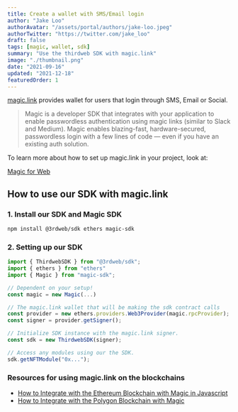 ```yaml
---
title: Create a wallet with SMS/Email login
author: "Jake Loo"
authorAvatar: "/assets/portal/authors/jake-loo.jpeg"
authorTwitter: "https://twitter.com/jake_loo"
draft: false
tags: [magic, wallet, sdk]
summary: "Use the thirdweb SDK with magic.link"
image: "./thumbnail.png"
date: "2021-09-16"
updated: "2021-12-18"
featuredOrder: 1
---
```


[magic.link](https://magic.link/) provides wallet for users that login through SMS, Email or Social.

> Magic is a developer SDK that integrates with your application to enable passwordless authentication using magic links (similar to Slack and Medium). Magic enables blazing-fast, hardware-secured, passwordless login with a few lines of code — even if you have an existing auth solution.

To learn more about how to set up magic.link in your project, look at:

[Magic for Web](https://magic.link/docs/login-methods/email/integration/web)

## How to use our SDK with magic.link

### 1. Install our SDK and Magic SDK

```bash
npm install @3rdweb/sdk ethers magic-sdk
```

### 2. Setting up our SDK

```ts
import { ThirdwebSDK } from "@3rdweb/sdk";
import { ethers } from "ethers"
import { Magic } from "magic-sdk";

// Dependent on your setup!
const magic = new Magic(...)

// The magic.link wallet that will be making the sdk contract calls
const provider = new ethers.providers.Web3Provider(magic.rpcProvider);
const signer = provider.getSigner();

// Initialize SDK instance with the magic.link signer.
const sdk = new ThirdwebSDK(signer);

// Access any modules using our the SDK.
sdk.getNFTModule("0x...");
```

### Resources for using magic.link on the blockchains

- [How to Integrate with the Ethereum Blockchain with Magic in Javascript](https://magic.link/docs/advanced/blockchains/ethereum/javascript)
- [How to Integrate with the Polygon Blockchain with Magic](https://magic.link/docs/advanced/blockchains/polygon)
